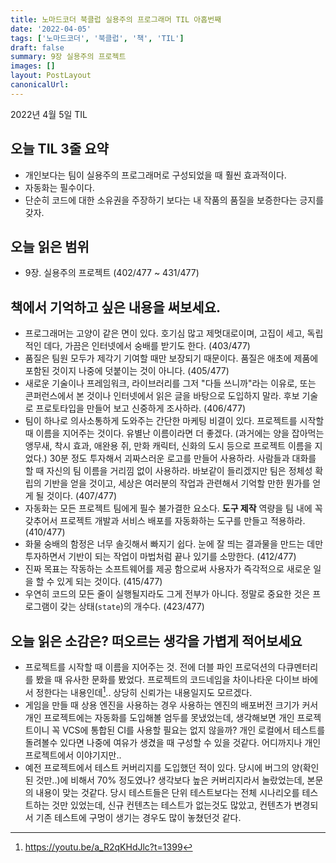 ```yaml
---
title: 노마드코더 북클럽 실용주의 프로그래머 TIL 아홉번째
date: '2022-04-05'
tags: ['노마드코더', '북클럽', '책', 'TIL']
draft: false
summary: 9장 실용주의 프로젝트
images: []
layout: PostLayout
canonicalUrl:
---
```


2022년 4월 5일 TIL

## 오늘 TIL 3줄 요약

- 개인보다는 팀이 실용주의 프로그래머로 구성되었을 때 훨씬 효과적이다.
- 자동화는 필수이다.
- 단순히 코드에 대한 소유권을 주장하기 보다는 내 작품의 품질을 보증한다는 긍지를 갖자.

## 오늘 읽은 범위

- 9장. 실용주의 프로젝트 (402/477 ~ 431/477)

## 책에서 기억하고 싶은 내용을 써보세요.

- 프로그래머는 고양이 같은 면이 있다. 호기심 많고 제멋대로이며, 고집이 세고, 독립적인 데다, 가끔은 인터넷에서 숭배를 받기도 한다. (403/477)
- 품질은 팀원 모두가 제각기 기여할 때만 보장되기 때문이다. 품질은 애초에 제품에 포함된 것이지 나중에 덧붙이는 것이 아니다. (405/477)
- 새로운 기술이나 프레임워크, 라이브러리를 그저 "다들 쓰니까"라는 이유로, 또는 콘퍼런스에서 본 것이나 인터넷에서 읽은 글을 바탕으로 도입하지 말라. 후보 기술로 프로토타입을 만들어 보고 신중하게 조사하라. (406/477)
- 팀이 하나로 의사소통하게 도와주는 간단한 마케팅 비결이 있다. 프로젝트를 시작할 때 이름을 지어주는 것이다. 유별난 이름이라면 더 좋겠다. (과거에는 양을 잡아먹는 앵무새, 착시 효과, 애완용 쥐, 만화 캐릭터, 신화의 도시 등으로 프로젝트 이름을 지었다.) 30분 정도 투자해서 괴짜스러운 로고를 만들어 사용하라. 사람들과 대화를 할 때 자신의 팀 이름을 거리낌 없이 사용하라. 바보같이 들리겠지만 팀은 정체성 확립의 기반을 얻을 것이고, 세상은 여러분의 작업과 관련해서 기억할 만한 뭔가를 얻게 될 것이다. (407/477)
- 자동화는 모든 프로젝트 팀에게 필수 불가결한 요소다. **도구 제작** 역량을 팀 내에 꼭 갖추어서 프로젝트 개발과 서비스 배포를 자동화하는 도구를 만들고 적용하라. (410/477)
- 화물 숭배의 함정은 너무 솔깃해서 빠지기 쉽다. 눈에 잘 띄는 결과물을 만드는 데만 투자하면서 기반이 되는 작업이 마법처럼 끝나 있기를 소망한다. (412/477)
- 진짜 목표는 작동하는 소프트웨어를 제공 함으로써 사용자가 즉각적으로 새로운 일을 할 수 있게 되는 것이다. (415/477)
- 우연히 코드의 모든 줄이 실행될지라도 그게 전부가 아니다. 정말로 중요한 것은 프로그램이 갖는 상태(`state`)의 개수다. (423/477)

## 오늘 읽은 소감은? 떠오르는 생각을 가볍게 적어보세요

- 프로젝트를 시작할 때 이름을 지어주는 것. 전에 더블 파인 프로덕션의 다큐멘터리를 봤을 때 유사한 문화를 봤었다. 프로젝트의 코드네임을 차이나타운 다이브 바에서 정한다는 내용인데[^1].. 상당히 신뢰가는 내용일지도 모르겠다.
- 게임을 만들 때 상용 엔진을 사용하는 경우 사용하는 엔진의 배포버전 크기가 커서 개인 프로젝트에는 자동화를 도입해볼 엄두를 못냈었는데, 생각해보면 개인 프로젝트이니 꼭 VCS에 통합된 CI를 사용할 필요는 없지 않을까? 개인 로컬에서 테스트를 돌려볼수 있다면 나중에 여유가 생겼을 때 구성할 수 있을 것같다. 어디까지나 개인 프로젝트에서 이야기지만..
- 예전 프로젝트에서 테스트 커버리지를 도입했던 적이 있다. 당시에 버그의 양(확인된 것만..)에 비해서 70% 정도였나? 생각보다 높은 커버리지라서 놀랐었는데, 본문의 내용이 맞는 것같다. 당시 테스트들은 단위 테스트보다는 전체 시나리오를 테스트하는 것만 있었는데, 신규 컨텐츠는 테스트가 없는것도 많았고, 컨텐츠가 변경되서 기존 테스트에 구멍이 생기는 경우도 많이 놓쳤던것 같다.

[^1]: https://youtu.be/a_R2qKHdJlc?t=1399
